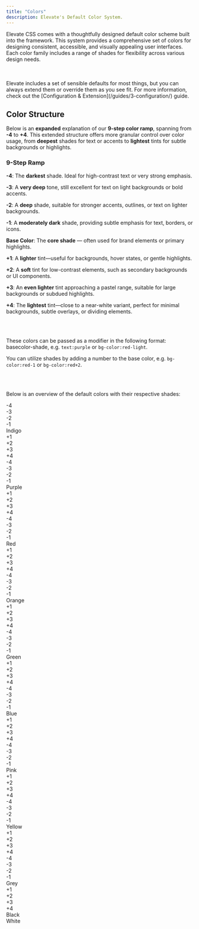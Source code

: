 ```yaml
---
title: "Colors"
description: Elevate's Default Color System.
---
```


Elevate CSS comes with a thoughtfully designed default color scheme built into the framework. This system provides a comprehensive set of colors for designing consistent, accessible, and visually appealing user interfaces. Each color family includes a range of shades for flexibility across various design needs.


<br/>
<br/>



<Aside title="You've Gotta Start Somewhere, Right?">
Elevate includes a set of sensible defaults for most things, but you can always extend them or override them as you see fit. For more information, check out the [Configuration & Extension](/guides/3-configuration/) guide.
</Aside>


## Color Structure

Below is an **expanded** explanation of our **9-step color ramp**, spanning from **-4** to **+4**. This extended structure offers more granular control over color usage, from **deepest** shades for text or accents to **lightest** tints for subtle backgrounds or highlights.

### 9-Step Ramp

**-4**: The **darkest** shade. Ideal for high-contrast text or very strong emphasis. <br/>

**-3**: A **very deep** tone, still excellent for text on light backgrounds or bold accents. <br/>

**-2**: A **deep** shade, suitable for stronger accents, outlines, or text on lighter backgrounds. <br/>

**-1**: A **moderately dark** shade, providing subtle emphasis for text, borders, or icons. <br/>

**Base Color**: The **core shade** — often used for brand elements or primary highlights. <br/>

**+1**: A **lighter** tint—useful for backgrounds, hover states, or gentle highlights. <br/>

**+2**: A **soft** tint for low-contrast elements, such as secondary backgrounds or UI components. <br/>

**+3**: An **even lighter** tint approaching a pastel range, suitable for large backgrounds or subdued highlights. <br/>

**+4**: The **lightest** tint—close to a near-white variant, perfect for minimal backgrounds, subtle overlays, or dividing elements. <br/>

<br/>
<br/>


These colors can be passed as a modifier in the following format: basecolor-shade, e.g. `text:purple` or `bg-color:red-light`.

You can utilize shades by adding a number to the base color, e.g. `bg-color:red-1` or `bg-color:red+2`.

<br/>
<br/>


Below is an overview of the default colors with their respective shades:

<div class="row">
  <div class="aspect:square mg-x:d1 row:x-center:y-center h:c2 child:grow bg-color:indigo-4 mg-t:d4 text:white bd:round-d2">-4</div>
  <div class="aspect:square mg-x:d1 row:x-center:y-center h:c2 child:grow bg-color:indigo-3 text:white bd:round-d2">-3</div>
  <div class="aspect:square mg-x:d1 row:x-center:y-center h:c2 child:grow bg-color:indigo-2 text:white bd:round-d2">-2</div>
  <div class="aspect:square mg-x:d1 row:x-center:y-center h:c2 child:grow bg-color:indigo-1 text:white bd:round-d2">-1</div>
  <div class="aspect:square mg-x:d1 row:x-center:y-center h:c2 child:grow bg-color:indigo text:white bd:round-d2">Indigo</div>
  <div class="aspect:square mg-x:d1 row:x-center:y-center h:c2 child:grow bg-color:indigo+1 text:black bd:round-d2">+1</div>
  <div class="aspect:square mg-x:d1 row:x-center:y-center h:c2 child:grow bg-color:indigo+2 text:black bd:round-d2">+2</div>
  <div class="aspect:square mg-x:d1 row:x-center:y-center h:c2 child:grow bg-color:indigo+3 text:black bd:round-d2">+3</div>
  <div class="aspect:square mg-x:d1 row:x-center:y-center h:c2 child:grow bg-color:indigo+4 text:black bd:round-d2">+4</div>
</div>

<div class="row">
  <div class="aspect:square mg-x:d1 row:x-center:y-center h:c2 child:grow bg-color:purple-4 mg-t:d4 text:white bd:round-d2">-4</div>
  <div class="aspect:square mg-x:d1 row:x-center:y-center h:c2 child:grow bg-color:purple-3 text:white bd:round-d2">-3</div>
  <div class="aspect:square mg-x:d1 row:x-center:y-center h:c2 child:grow bg-color:purple-2 text:white bd:round-d2">-2</div>
  <div class="aspect:square mg-x:d1 row:x-center:y-center h:c2 child:grow bg-color:purple-1 text:white bd:round-d2">-1</div>
  <div class="aspect:square mg-x:d1 row:x-center:y-center h:c2 child:grow bg-color:purple text:white bd:round-d2">Purple</div>
  <div class="aspect:square mg-x:d1 row:x-center:y-center h:c2 child:grow bg-color:purple+1 text:black bd:round-d2">+1</div>
  <div class="aspect:square mg-x:d1 row:x-center:y-center h:c2 child:grow bg-color:purple+2 text:black bd:round-d2">+2</div>
  <div class="aspect:square mg-x:d1 row:x-center:y-center h:c2 child:grow bg-color:purple+3 text:black bd:round-d2">+3</div>
  <div class="aspect:square mg-x:d1 row:x-center:y-center h:c2 child:grow bg-color:purple+4 text:black bd:round-d2">+4</div>
</div>

<div class="row">
  <div class="aspect:square mg-x:d1 row:x-center:y-center h:c2 child:grow bg-color:red-4 mg-t:d4 text:white bd:round-d2">-4</div>
  <div class="aspect:square mg-x:d1 row:x-center:y-center h:c2 child:grow bg-color:red-3 text:white bd:round-d2">-3</div>
  <div class="aspect:square mg-x:d1 row:x-center:y-center h:c2 child:grow bg-color:red-2 text:white bd:round-d2">-2</div>
  <div class="aspect:square mg-x:d1 row:x-center:y-center h:c2 child:grow bg-color:red-1 text:white bd:round-d2">-1</div>
  <div class="aspect:square mg-x:d1 row:x-center:y-center h:c2 child:grow bg-color:red text:white bd:round-d2">Red</div>
  <div class="aspect:square mg-x:d1 row:x-center:y-center h:c2 child:grow bg-color:red+1 text:black bd:round-d2">+1</div>
  <div class="aspect:square mg-x:d1 row:x-center:y-center h:c2 child:grow bg-color:red+2 text:black bd:round-d2">+2</div>
  <div class="aspect:square mg-x:d1 row:x-center:y-center h:c2 child:grow bg-color:red+3 text:black bd:round-d2">+3</div>
  <div class="aspect:square mg-x:d1 row:x-center:y-center h:c2 child:grow bg-color:red+4 text:black bd:round-d2">+4</div>
</div>

<div class="row">
  <div class="aspect:square mg-x:d1 row:x-center:y-center h:c2 child:grow bg-color:orange-4 mg-t:d4 text:white bd:round-d2">-4</div>
  <div class="aspect:square mg-x:d1 row:x-center:y-center h:c2 child:grow bg-color:orange-3 text:white bd:round-d2">-3</div>
  <div class="aspect:square mg-x:d1 row:x-center:y-center h:c2 child:grow bg-color:orange-2 text:white bd:round-d2">-2</div>
  <div class="aspect:square mg-x:d1 row:x-center:y-center h:c2 child:grow bg-color:orange-1 text:white bd:round-d2">-1</div>
  <div class="aspect:square mg-x:d1 row:x-center:y-center h:c2 child:grow bg-color:orange text:white bd:round-d2">Orange</div>
  <div class="aspect:square mg-x:d1 row:x-center:y-center h:c2 child:grow bg-color:orange+1 text:black bd:round-d2">+1</div>
  <div class="aspect:square mg-x:d1 row:x-center:y-center h:c2 child:grow bg-color:orange+2 text:black bd:round-d2">+2</div>
  <div class="aspect:square mg-x:d1 row:x-center:y-center h:c2 child:grow bg-color:orange+3 text:black bd:round-d2">+3</div>
  <div class="aspect:square mg-x:d1 row:x-center:y-center h:c2 child:grow bg-color:orange+4 text:black bd:round-d2">+4</div>
</div>

<div class="row">
  <div class="aspect:square mg-x:d1 row:x-center:y-center h:c2 child:grow bg-color:green-4 mg-t:d4 text:white bd:round-d2">-4</div>
  <div class="aspect:square mg-x:d1 row:x-center:y-center h:c2 child:grow bg-color:green-3 text:white bd:round-d2">-3</div>
  <div class="aspect:square mg-x:d1 row:x-center:y-center h:c2 child:grow bg-color:green-2 text:white bd:round-d2">-2</div>
  <div class="aspect:square mg-x:d1 row:x-center:y-center h:c2 child:grow bg-color:green-1 text:white bd:round-d2">-1</div>
  <div class="aspect:square mg-x:d1 row:x-center:y-center h:c2 child:grow bg-color:green text:white bd:round-d2">Green</div>
  <div class="aspect:square mg-x:d1 row:x-center:y-center h:c2 child:grow bg-color:green+1 text:black bd:round-d2">+1</div>
  <div class="aspect:square mg-x:d1 row:x-center:y-center h:c2 child:grow bg-color:green+2 text:black bd:round-d2">+2</div>
  <div class="aspect:square mg-x:d1 row:x-center:y-center h:c2 child:grow bg-color:green+3 text:black bd:round-d2">+3</div>
  <div class="aspect:square mg-x:d1 row:x-center:y-center h:c2 child:grow bg-color:green+4 text:black bd:round-d2">+4</div>
</div>

<div class="row">
  <div class="aspect:square mg-x:d1 row:x-center:y-center h:c2 child:grow bg-color:blue-4 mg-t:d4 text:white bd:round-d2">-4</div>
  <div class="aspect:square mg-x:d1 row:x-center:y-center h:c2 child:grow bg-color:blue-3 text:white bd:round-d2">-3</div>
  <div class="aspect:square mg-x:d1 row:x-center:y-center h:c2 child:grow bg-color:blue-2 text:white bd:round-d2">-2</div>
  <div class="aspect:square mg-x:d1 row:x-center:y-center h:c2 child:grow bg-color:blue-1 text:white bd:round-d2">-1</div>
  <div class="aspect:square mg-x:d1 row:x-center:y-center h:c2 child:grow bg-color:blue text:white bd:round-d2">Blue</div>
  <div class="aspect:square mg-x:d1 row:x-center:y-center h:c2 child:grow bg-color:blue+1 text:black bd:round-d2">+1</div>
  <div class="aspect:square mg-x:d1 row:x-center:y-center h:c2 child:grow bg-color:blue+2 text:black bd:round-d2">+2</div>
  <div class="aspect:square mg-x:d1 row:x-center:y-center h:c2 child:grow bg-color:blue+3 text:black bd:round-d2">+3</div>
  <div class="aspect:square mg-x:d1 row:x-center:y-center h:c2 child:grow bg-color:blue+4 text:black bd:round-d2">+4</div>
</div>

<div class="row">
  <div class="aspect:square mg-x:d1 row:x-center:y-center h:c2 child:grow bg-color:pink-4 mg-t:d4 text:white bd:round-d2">-4</div>
  <div class="aspect:square mg-x:d1 row:x-center:y-center h:c2 child:grow bg-color:pink-3 text:white bd:round-d2">-3</div>
  <div class="aspect:square mg-x:d1 row:x-center:y-center h:c2 child:grow bg-color:pink-2 text:white bd:round-d2">-2</div>
  <div class="aspect:square mg-x:d1 row:x-center:y-center h:c2 child:grow bg-color:pink-1 text:white bd:round-d2">-1</div>
  <div class="aspect:square mg-x:d1 row:x-center:y-center h:c2 child:grow bg-color:pink text:white bd:round-d2">Pink</div>
  <div class="aspect:square mg-x:d1 row:x-center:y-center h:c2 child:grow bg-color:pink+1 text:black bd:round-d2">+1</div>
  <div class="aspect:square mg-x:d1 row:x-center:y-center h:c2 child:grow bg-color:pink+2 text:black bd:round-d2">+2</div>
  <div class="aspect:square mg-x:d1 row:x-center:y-center h:c2 child:grow bg-color:pink+3 text:black bd:round-d2">+3</div>
  <div class="aspect:square mg-x:d1 row:x-center:y-center h:c2 child:grow bg-color:pink+4 text:black bd:round-d2">+4</div>
</div>

<div class="row">
  <div class="aspect:square mg-x:d1 row:x-center:y-center h:c2 child:grow bg-color:yellow-4 mg-t:d4 text:white bd:round-d2">-4</div>
  <div class="aspect:square mg-x:d1 row:x-center:y-center h:c2 child:grow bg-color:yellow-3 text:white bd:round-d2">-3</div>
  <div class="aspect:square mg-x:d1 row:x-center:y-center h:c2 child:grow bg-color:yellow-2 text:white bd:round-d2">-2</div>
  <div class="aspect:square mg-x:d1 row:x-center:y-center h:c2 child:grow bg-color:yellow-1 text:white bd:round-d2">-1</div>
  <div class="aspect:square mg-x:d1 row:x-center:y-center h:c2 child:grow bg-color:yellow text:white bd:round-d2">Yellow</div>
  <div class="aspect:square mg-x:d1 row:x-center:y-center h:c2 child:grow bg-color:yellow+1 text:black bd:round-d2">+1</div>
  <div class="aspect:square mg-x:d1 row:x-center:y-center h:c2 child:grow bg-color:yellow+2 text:black bd:round-d2">+2</div>
  <div class="aspect:square mg-x:d1 row:x-center:y-center h:c2 child:grow bg-color:yellow+3 text:black bd:round-d2">+3</div>
  <div class="aspect:square mg-x:d1 row:x-center:y-center h:c2 child:grow bg-color:yellow+4 text:black bd:round-d2">+4</div>
</div>


<div class="row">
  <div class="aspect:square mg-x:d1 row:x-center:y-center h:c2 child:grow bg-color:grey-4 mg-t:d4 text:white bd:round-d2">-4</div>
  <div class="aspect:square mg-x:d1 row:x-center:y-center h:c2 child:grow bg-color:grey-3 text:white bd:round-d2">-3</div>
  <div class="aspect:square mg-x:d1 row:x-center:y-center h:c2 child:grow bg-color:grey-2 text:white bd:round-d2">-2</div>
  <div class="aspect:square mg-x:d1 row:x-center:y-center h:c2 child:grow bg-color:grey-1 text:white bd:round-d2">-1</div>
  <div class="aspect:square mg-x:d1 row:x-center:y-center h:c2 child:grow bg-color:grey text:white bd:round-d2">Grey</div>
  <div class="aspect:square mg-x:d1 row:x-center:y-center h:c2 child:grow bg-color:grey+1 text:black bd:round-d2">+1</div>
  <div class="aspect:square mg-x:d1 row:x-center:y-center h:c2 child:grow bg-color:grey+2 text:black bd:round-d2">+2</div>
  <div class="aspect:square mg-x:d1 row:x-center:y-center h:c2 child:grow bg-color:grey+3 text:black bd:round-d2">+3</div>
  <div class="aspect:square mg-x:d1 row:x-center:y-center h:c2 child:grow bg-color:grey+4 text:black bd:round-d2">+4</div>
</div>

<div class="row">
  <div class="aspect:square mg-x:d1 row:x-center:y-center h:c2 child:grow bg-color:black mg-t:d4 text:white">Black</div>
</div>

<div class="row">

  <div class="aspect:square mg-x:d1 row:x-center:y-center h:c2 child:grow bg-color:white mg-t:d4 text:black">White</div>

</div>





